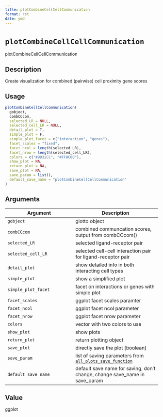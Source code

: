 ```yaml
--- 
title: plotCombineCellCellCommunication 
format: rst 
date: ymd 
--- 
```

# `plotCombineCellCellCommunication`

plotCombineCellCellCommunication


## Description

Create visualization for combined (pairwise) cell proximity gene scores


## Usage

```r
plotCombineCellCellCommunication(
  gobject,
  combCCcom,
  selected_LR = NULL,
  selected_cell_LR = NULL,
  detail_plot = T,
  simple_plot = F,
  simple_plot_facet = c("interaction", "genes"),
  facet_scales = "fixed",
  facet_ncol = length(selected_LR),
  facet_nrow = length(selected_cell_LR),
  colors = c("#9932CC", "#FF8C00"),
  show_plot = NA,
  return_plot = NA,
  save_plot = NA,
  save_param = list(),
  default_save_name = "plotCombineCellCellCommunication"
)
```


## Arguments

Argument      |Description
------------- |----------------
`gobject`     |     giotto object
`combCCcom`     |     combined communcation scores, output from combCCcom()
`selected_LR`     |     selected ligand-receptor pair
`selected_cell_LR`     |     selected cell-cell interaction pair for ligand-receptor pair
`detail_plot`     |     show detailed info in both interacting cell types
`simple_plot`     |     show a simplified plot
`simple_plot_facet`     |     facet on interactions or genes with simple plot
`facet_scales`     |     ggplot facet scales paramter
`facet_ncol`     |     ggplot facet ncol parameter
`facet_nrow`     |     ggplot facet nrow parameter
`colors`     |     vector with two colors to use
`show_plot`     |     show plots
`return_plot`     |     return plotting object
`save_plot`     |     directly save the plot [boolean]
`save_param`     |     list of saving parameters from [`all_plots_save_function`](#allplotssavefunction)
`default_save_name`     |     default save name for saving, don't change, change save_name in save_param


## Value

ggplot



